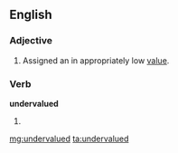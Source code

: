 ==English==

===Adjective===
{{en-adj}}

#Assigned an in appropriately low [[value]].

===Verb===
'''undervalued'''

# {{past of|[[undervalue]]}}

[[mg:undervalued]]
[[ta:undervalued]]